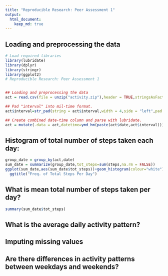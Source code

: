 ```yaml
---
title: "Reproducible Research: Peer Assessment 1"
output: 
  html_document:
    keep_md: true
---
```

  

## Loading and preprocessing the data
```r
# Load required libraries
library(lubridate)
library(dplyr)
library(stringr)
library(ggplot2)
# Reproducible Research: Peer Assessment 1


## Loading and preprocessing the data
act = read.csv(file = unzip("activity.zip"),header = TRUE,stringsAsFactors=FALSE)

## Pad "interval" into mil-time format. 
act$interval=str_pad(string = act$interval,width = 4,side = "left",pad = 0)

## Create combined date-time column and parse with lubridate.
act = mutate(.data = act,datetime=ymd_hm(paste(act$date,act$interval)))
```

## Histogram of total number of steps taken each day:
```r
group_date = group_by(act,date)
sum_date = summarize(group_date,tot_steps=sum(steps,na.rm = FALSE))
ggplot(sum_date,aes(sum_date$tot_steps))+geom_histogram(colour="white")+ ylab("Frequency")+xlab("Total Steps Per Day")+
  ggtitle("Freq. of Total Steps Per Day")
```


## What is mean total number of steps taken per day?
```r
summary(sum_date$tot_steps)
```


## What is the average daily activity pattern?



## Imputing missing values



## Are there differences in activity patterns between weekdays and weekends?
